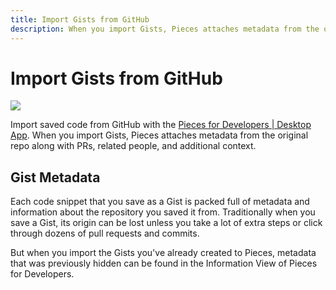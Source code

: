 ```yaml
---
title: Import Gists from GitHub
description: When you import Gists, Pieces attaches metadata from the original repo along with PRs, related people, and additional context.
---
```


<link rel="canonical" href="https://docs.pieces.app/product-highlights-and-benefits/import-gists-from-github" />

# Import Gists from GitHub

<Image zoom src="https://storage.googleapis.com/pieces_static_resources/pfd_wiki/IMPORT_GIST.gif" />

Import saved code from GitHub with the <a target="_blank" href="https://docs.pieces.app/overview">Pieces for Developers | Desktop App</a>. When you import Gists, Pieces attaches metadata from the original repo along with PRs, related people, and additional context.

## Gist Metadata
Each code snippet that you save as a Gist is packed full of metadata and information about the repository you saved it from. Traditionally when you save a Gist, its origin can be lost unless you take a lot of extra steps or click through dozens of pull requests and commits.

But when you import the Gists you've already created to Pieces, metadata that was previously hidden can be found in the Information View of Pieces for Developers.

